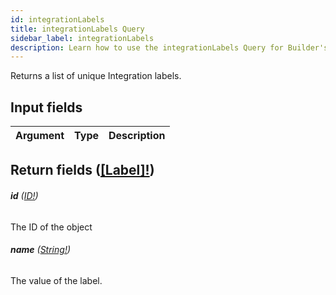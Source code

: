 ```yaml
---
id: integrationLabels
title: integrationLabels Query
sidebar_label: integrationLabels
description: Learn how to use the integrationLabels Query for Builder's API.
---
```


Returns a list of unique Integration labels.

## Input fields

| Argument | Type | Description |
| -------- | ---- | ----------- |

## Return fields ([[Label]!](/self-managed/composer/builder/api/schema/object/Label.mdx))

###### <b>id</b> ([ID!](/self-managed/composer/builder/api/schema/scalar/ID.mdx))

The ID of the object

###### <b>name</b> ([String!](/self-managed/composer/builder/api/schema/scalar/String.mdx))

The value of the label.
